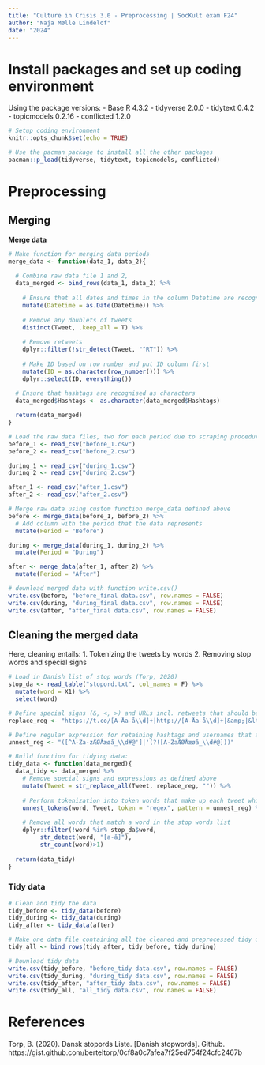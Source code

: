 ```yaml
---
title: "Culture in Crisis 3.0 - Preprocessing | SocKult exam F24"
author: "Naja Mølle Lindelof"
date: "2024"
---
```



# Install packages and set up coding environment

Using the package versions:
- Base R 4.3.2
- tidyverse 2.0.0
- tidytext 0.4.2
- topicmodels 0.2.16
- conflicted 1.2.0


```r

# Setup coding environment
knitr::opts_chunk$set(echo = TRUE)

# Use the pacman package to install all the other packages
pacman::p_load(tidyverse, tidytext, topicmodels, conflicted)

```

# Preprocessing

## Merging

__Merge data__
```r

# Make function for merging data periods
merge_data <- function(data_1, data_2){
  
  # Combine raw data file 1 and 2,
  data_merged <- bind_rows(data_1, data_2) %>%
    
    # Ensure that all dates and times in the column Datetime are recognised as representing calendar dates 
    mutate(Datetime = as.Date(Datetime)) %>% 
    
    # Remove any doublets of tweets
    distinct(Tweet, .keep_all = T) %>% 
    
    # Remove retweets
    dplyr::filter(!str_detect(Tweet, "^RT")) %>% 
    
    # Make ID based on row number and put ID column first
    mutate(ID = as.character(row_number())) %>% 
    dplyr::select(ID, everything())
  
  # Ensure that hashtags are recognised as characters
  data_merged$Hashtags <- as.character(data_merged$Hashtags)

  return(data_merged)
}

```


```r

# Load the raw data files, two for each period due to scraping procedure
before_1 <- read_csv("before_1.csv")
before_2 <- read_csv("before_2.csv")

during_1 <- read_csv("during_1.csv")
during_2 <- read_csv("during_2.csv")

after_1 <- read_csv("after_1.csv")
after_2 <- read_csv("after_2.csv")

```

```r

# Merge raw data using custom function merge_data defined above
before <- merge_data(before_1, before_2) %>% 
  # Add column with the period that the data represents
  mutate(Period = "Before")

during <- merge_data(during_1, during_2) %>% 
  mutate(Period = "During")

after <- merge_data(after_1, after_2) %>% 
  mutate(Period = "After")

```

```r

# download merged data with function write.csv()
write.csv(before, "before_final data.csv", row.names = FALSE)
write.csv(during, "during_final data.csv", row.names = FALSE)
write.csv(after, "after_final data.csv", row.names = FALSE)

```


## Cleaning the merged data

Here, cleaning entails:
1. Tokenizing the tweets by words
2. Removing stop words and special signs


```r

# Load in Danish list of stop words (Torp, 2020)
stop_da <- read_table("stopord.txt", col_names = F) %>%
  mutate(word = X1) %>% 
  select(word)

# Define special signs (&, <, >) and URLs incl. retweets that should be removed, using regular expressions (regex)
replace_reg <- "https://t.co/[A-Åa-å\\d]+|http://[A-Åa-å\\d]+|&amp;|&lt;|&gt;|RT|https"

# Define regular expression for retaining hashtags and usernames that are meaningful in Twitter language
unnest_reg <- "([^A-Za-zÆØÅæøå_\\d#@']|'(?![A-ZaÆØÅæøå_\\d#@]))"

```



```r

# Build function for tidying data:
tidy_data <- function(data_merged){
  data_tidy <- data_merged %>% 
    # Remove special signs and expressions as defined above
    mutate(Tweet = str_replace_all(Tweet, replace_reg, "")) %>% 
    
    # Perform tokenization into token words that make up each tweet while retaining hashtags and usernames as defined above
    unnest_tokens(word, Tweet, token = "regex", pattern = unnest_reg) %>% 
    
    # Remove all words that match a word in the stop words list
    dplyr::filter(!word %in% stop_da$word, 
         str_detect(word, "[a-å]"),
         str_count(word)>1)
    
  return(data_tidy)
}

```


### Tidy data

```r

# Clean and tidy the data
tidy_before <- tidy_data(before)
tidy_during <- tidy_data(during)
tidy_after <- tidy_data(after)

```

```r

# Make one data file containing all the cleaned and preprocessed tidy data
tidy_all <- bind_rows(tidy_after, tidy_before, tidy_during)

```


```r

# Download tidy data
write.csv(tidy_before, "before_tidy data.csv", row.names = FALSE)
write.csv(tidy_during, "during_tidy data.csv", row.names = FALSE)
write.csv(tidy_after, "after_tidy data.csv", row.names = FALSE)
write.csv(tidy_all, "all_tidy data.csv", row.names = FALSE)

```


# References
Torp, B. (2020). Dansk stopords Liste. [Danish stopwords]. Github. https://gist.github.com/berteltorp/0cf8a0c7afea7f25ed754f24cfc2467b


